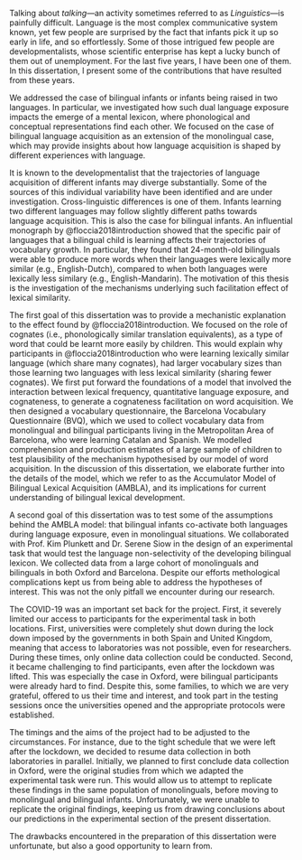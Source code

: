 Talking about *talking*---an activity sometimes referred to as *Linguistics*---is painfully difficult. Language is the most complex communicative system known, yet few people are surprised by the fact that infants pick it up so early in life, and so effortlessly. Some of those intrigued few people are developmentalists, whose scientific enterprise has kept a lucky bunch of them out of unemployment. For the last five years, I have been one of them. In this dissertation, I present some of the contributions that have resulted from these years.

We addressed the case of bilingual infants or infants being raised in two languages. In particular, we investigated how such dual language exposure impacts the emerge of a mental lexicon, where phonological and conceptual representations find each other. We focused on the case of bilingual language acquisition as an extension of the monolingual case, which may provide insights about how language acquisition is shaped by different experiences with language.

It is known to the developmentalist that the trajectories of language acquisition of different infants may diverge substantially. Some of the sources of this individual variability have been identified and are under investigation. Cross-linguistic differences is one of them. Infants learning two different languages may follow slightly different paths towards language acquisition. This is also the case for bilingual infants. An influential monograph by @floccia2018introduction showed that the specific pair of languages that a bilingual child is learning affects their trajectories of vocabulary growth. In particular, they found that 24-month-old bilinguals were able to produce more words when their languages were lexically more similar (e.g., English-Dutch), compared to when both languages were lexically less similary (e.g., English-Mandarin). The motivation of this thesis is the investigation of the mechanisms underlying such facilitation effect of lexical similarity.

The first goal of this dissertation was to provide a mechanistic explanation to the effect found by @floccia2018introduction. We focused on the role of cognates (i.e., phonologically similar translation equivalents), as a type of word that could be learnt more easily by children. This would explain why participants in @floccia2018introduction who were learning lexically similar language (which share many cognates), had larger vocabulary sizes than those learning two languages with less lexical similarity (sharing fewer cognates). We first put forward the foundations of a model that involved the interaction between lexical frequency, quantitative language exposure, and cognateness, to generate a cognateness facilitation on word acquisition. We then designed a vocabulary questionnaire, the Barcelona Vocabulary Questionnaire (BVQ), which we used to collect vocabulary data from monolingual and bilingual participants living in the Metropolitan Area of Barcelona, who were learning Catalan and Spanish. We modelled comprehension and production estimates of a large sample of children to test plausibility of the mechanism hypothesised by our model of word acquisition. In the discussion of this dissertation, we elaborate further into the details of the model, which we refer to as the Accumulator Model of Bilingual Lexical Acquisition (AMBLA), and its implications for current understanding of bilingual lexical development.

A second goal of this dissertation was to test some of the assumptions behind the AMBLA model: that bilingual infants co-activate both languages during language exposure, even in monolingual situations. We collaborated with Prof. Kim Plunkett and Dr. Serene Siow in the design of an experimental task that would test the language non-selectivity of the developing bilingual lexicon. We collected data from a large cohort of monolinguals and bilinguals in both Oxford and Barcelona. Despite our efforts methological complications kept us from being able to address the hypotheses of interest. This was not the only pitfall we encounter during our research.

The COVID-19 was an important set back for the project. First, it severely limited our access to participants for the experimental task in both locations. First, universities were completely shut down during the lock down imposed by the governments in both Spain and United Kingdom, meaning that access to laboratories was not possible, even for researchers. During these times, only online data collection could be conducted. Second, it became challenging to find participants, even after the lockdown was lifted. This was especially the case in Oxford, were bilingual participants were already hard to find. Despite this, some families, to which we are very grateful, offered to us their time and interest, and took part in the testing sessions once the universities opened and the appropriate protocols were established.

The timings and the aims of the project had to be adjusted to the circumstances. For instance, due to the tight schedule that we were left after the lockdown, we decided to resume data collection in both laboratories in parallel. Initially, we planned to first conclude data collection in Oxford, were the original studies from which we adapted the experimental task were run. This would allow us to attempt to replicate these findings in the same population of monolinguals, before moving to monolingual and bilingual infants. Unfortunately, we were unable to replicate the original findings, keeping us from drawing conclusions about our predictions in the experimental section of the present dissertation.

The drawbacks encountered in the preparation of this dissertation were unfortunate, but also a good opportunity to learn from. 

